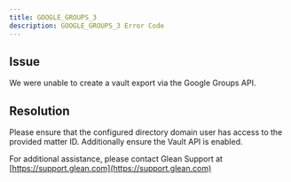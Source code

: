 ```yaml
---
title: GOOGLE_GROUPS_3
description: GOOGLE_GROUPS_3 Error Code
---
```


## Issue

We were unable to create a vault export via the Google Groups API.

## Resolution

Please ensure that the configured directory domain user has access to the provided matter ID. Additionally ensure the Vault API is enabled.

For additional assistance, please contact Glean Support at [https://support.glean.com](https://support.glean.com)
